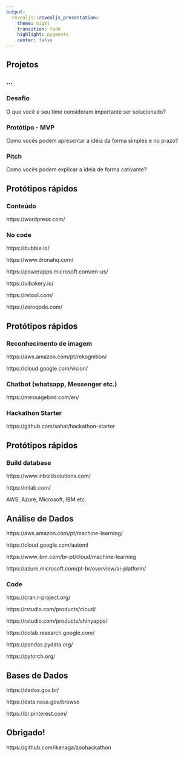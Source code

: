 ```yaml
---
output:
  revealjs::revealjs_presentation:
    theme: night
    transition: fade
    highlight: pygments
    center: false
---
```


## {data-background="zoo2.png"}

## Projetos

### ...

### Desafio
O que você e seu time consideram importante ser solucionado?

### Protótipo - MVP
Como vocês podem apresentar a ideia da forma simples e no prazo?

### Pitch
Como vocês podem explicar a ideia de forma cativante?


## Protótipos rápidos

### Conteúdo

https://wordpress.com/


### No code

https://bubble.io/

https://www.dronahq.com/

https://powerapps.microsoft.com/en-us/

https://uibakery.io/

https://retool.com/

https://zeroqode.com/



## Protótipos rápidos

### Reconhecimento de imagem

https://aws.amazon.com/pt/rekognition/

https://cloud.google.com/vision/

### Chatbot (whatsapp, Messenger etc.)

https://messagebird.com/en/

### Hackathon Starter
https://github.com/sahat/hackathon-starter


## Protótipos rápidos

### Build database

https://www.inboldsolutions.com/

https://mlab.com/

AWS, Azure, Microsoft, IBM etc.


## Análise de Dados

https://aws.amazon.com/pt/machine-learning/

https://cloud.google.com/automl

https://www.ibm.com/br-pt/cloud/machine-learning

https://azure.microsoft.com/pt-br/overview/ai-platform/

### Code

https://cran.r-project.org/

https://rstudio.com/products/cloud/

https://rstudio.com/products/shinyapps/

https://colab.research.google.com/

https://pandas.pydata.org/

https://pytorch.org/


## Bases de Dados

https://dados.gov.br/

https://data.nasa.gov/browse

https://br.pinterest.com/



## Obrigado!

https://github.com/ikenaga/zoohackathon

